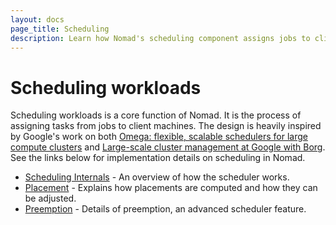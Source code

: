 ```yaml
---
layout: docs
page_title: Scheduling
description: Learn how Nomad's scheduling component assigns jobs to client machines.
---
```


# Scheduling workloads

Scheduling workloads is a core function of Nomad. It is the process of assigning tasks
from jobs to client machines. The design is heavily inspired by Google's work on
both [Omega: flexible, scalable schedulers for large compute clusters][omega] and
[Large-scale cluster management at Google with Borg][borg]. See the links below
for implementation details on scheduling in Nomad.

- [Scheduling Internals](/nomad/docs/concepts/scheduling/scheduling) - An overview of how the scheduler works.
- [Placement](/nomad/docs/concepts/scheduling/placement) - Explains how placements are computed and how they can be adjusted.
- [Preemption](/nomad/docs/concepts/scheduling/preemption) - Details of preemption, an advanced scheduler feature.

[omega]: https://research.google.com/pubs/pub41684.html
[borg]: https://research.google.com/pubs/pub43438.html
